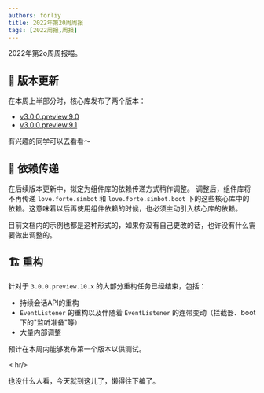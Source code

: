 ```yaml
---
authors: forliy
title: 2022年第20周周报
tags: [2022周报,周报]
---
```



2022年第2o周周报喵。

<!--truncate-->

## 🚀 版本更新
在本周上半部分时，核心库发布了两个版本：
- [v3.0.0.preview.9.0](https://github.com/ForteScarlet/simpler-robot/releases/tag/v3.0.0.preview.9.0)
- [v3.0.0.preview.9.1](https://github.com/ForteScarlet/simpler-robot/releases/tag/v3.0.0.preview.9.1)

有兴趣的同学可以去看看～

## 🛞 依赖传递
在后续版本更新中，拟定为组件库的依赖传递方式稍作调整。
调整后，组件库将不再传递 `love.forte.simbot` 和 `love.forte.simbot.boot`
下的这些核心库中的依赖。这意味着以后再使用组件依赖的时候，也必须主动引入核心库的依赖。

目前文档内的示例也都是这种形式的，如果你没有自己更改的话，也许没有什么需要做出调整的。

## 🏗 重构
针对于 `3.0.0.preview.10.x` 的大部分重构任务已经结束，包括：
- 持续会话API的重构
- `EventListener` 的重构以及伴随着 `EventListener` 的连带变动（拦截器、boot下的"监听准备"等）
- 大量内部调整

预计在本周内能够发布第一个版本以供测试。

< hr/>

也没什么人看，今天就到这儿了，懒得往下编了。
